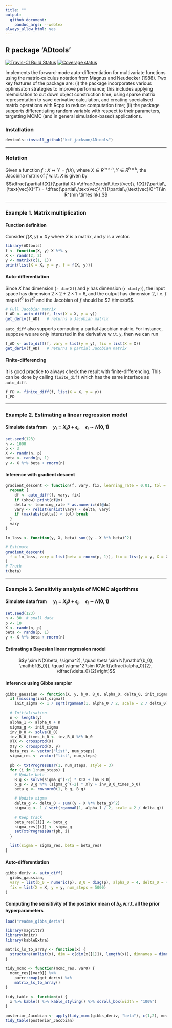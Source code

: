 ```yaml
---
title: ""
output:
  github_document:
    pandoc_args: --webtex
always_allow_html: yes    
---
```


## R package 'ADtools'

[![Travis-CI Build Status](https://travis-ci.org/kcf-jackson/ADtools.svg?branch=master)](https://travis-ci.org/kcf-jackson/ADtools)
[![Coverage status](https://codecov.io/gh/kcf-jackson/ADtools/branch/master/graph/badge.svg)](https://codecov.io/github/kcf-jackson/ADtools?branch=master)

Implements the forward-mode auto-differentiation for multivariate functions using the matrix-calculus notation from Magnus and Neudecker (1988). Two key features of the package are: (i) the package incorporates various optimisaton strategies to improve performance; this includes applying memoisation to cut down object construction time, using sparse matrix representation to save derivative calculation, and creating specialised matrix operations with Rcpp to reduce computation time; (ii) the package supports differentiating random variable with respect to their parameters, targetting MCMC (and in general simulation-based) applications.

### Installation

```r
devtools::install_github("kcf-jackson/ADtools")
```


---

### Notation

Given a function $f: X \mapsto Y = f(X)$, where $X \in R^{m \times n}, Y \in R^{h \times k}$, the Jacobina matrix of $f$ w.r.t. $X$ is given by
$$\dfrac{\partial f(X)}{\partial X}:=\dfrac{\partial\,\text{vec}\, f(X)}{\partial\, (\text{vec}X)^T} = \dfrac{\partial\,\text{vec}\,Y}{\partial\,(\text{vec}X)^T}\in R^{mn \times hk}.$$

---

### Example 1. Matrix multiplication

#### Function definition
Consider $f(X, y) = X y$ where $X$ is a matrix, and $y$ is a vector. 

```r
library(ADtools)
f <- function(X, y) X %*% y
X <- randn(2, 2)
y <- matrix(c(1, 1))
print(list(X = X, y = y, f = f(X, y)))
```

#### Auto-differentiation
Since $X$ has dimension (`r dim(X)`) and $y$ has dimension (`r dim(y)`), the input space has dimension $2 \times 2 + 2 \times 1 = 6$, and the output has dimension $2$, i.e. $f$ maps $R^6$ to $R^2$ and the Jacobian of $f$ should be $2 \timesb6$.

```r
# Full Jacobian matrix
f_AD <- auto_diff(f, list(X = X, y = y))
get_deriv(f_AD)   # returns a Jacobian matrix
```

`auto_diff` also supports computing a partial Jacobian matrix. For instance, suppose we are only interested in the derivative w.r.t. `y`, then we can run

```r
f_AD <- auto_diff(f, vary = list(y = y), fix = list(X = X))
get_deriv(f_AD)   # returns a partial Jacobian matrix
```

#### Finite-differencing

It is good practice to always check the result with finite-differencing. This can be done by calling `finite_diff` which has the same interface as `auto_diff`. 
```r
f_FD <- finite_diff(f, list(X = X, y = y))
f_FD
```

---

### Example 2. Estimating a linear regression model

#### Simulate data from $\quad y_i = X_i \beta + \epsilon_i, \quad \epsilon_i \sim N(0, 1)$
```r
set.seed(123)
n <- 1000
p <- 3
X <- randn(n, p)
beta <- randn(p, 1)
y <- X %*% beta + rnorm(n)
```

#### Inference with gradient descent
```r
gradient_descent <- function(f, vary, fix, learning_rate = 0.01, tol = 1e-6, show = F) {
  repeat {
    df <- auto_diff(f, vary, fix)
    if (show) print(df@x)
    delta <- learning_rate * as.numeric(df@dx)
    vary <- relist(unlist(vary) - delta, vary)
    if (max(abs(delta)) < tol) break
  }
  vary
}
```

```r
lm_loss <- function(y, X, beta) sum((y - X %*% beta)^2)

# Estimate
gradient_descent(
  f = lm_loss, vary = list(beta = rnorm(p, 1)), fix = list(y = y, X = X),  learning_rate = 1e-4
) 
# Truth
t(beta)
```


<!-- ### Example  2b. Fitting a 2-layer Neural Network  -->
<!-- #### Simulate data  -->
<!-- ```{r} -->
<!-- logit <- function(x) exp(x) / (1 + exp(x)) -->

<!-- X <- randn(1000, 10) -->
<!-- W1 <- randn(10, 50) -->
<!-- W2 <- randn(50, 1) -->
<!-- f1 <- f2 <- logit -->

<!-- y <- f2(f1(X %*% W1) %*% W2) -->
<!-- ``` -->


<!-- #### Inference with gradient descent -->
<!-- ```{r} -->
<!-- loss_fun <- function(y, X, W1, W2, f1, f2) { -->
<!--   Z <- f1(X %*% W1) -->
<!--   yhat <- f2(Z %*% W2) -->
<!--   sum(y - yhat)^2 -->
<!-- } -->

<!-- gradient_descent( -->
<!--   loss_fun, -->
<!--   vary = list(W1 = W1, W2 = W2), -->
<!--   fix = list(y = y, X = X, f1 = logit, f2 = logit), -->
<!--   learning_rate = 1e-4,  -->
<!--   show = T -->
<!-- ) -->
<!-- ``` -->

---

### Example  3. Sensitivity analysis of MCMC algorithms

#### Simulate data from $\quad y_i = X_i \beta + \epsilon_i, \quad \epsilon_i \sim N(0, 1)$
```r
set.seed(123)
n <- 30  # small data
p <- 10
X <- randn(n, p)
beta <- randn(p, 1)
y <- X %*% beta + rnorm(n)
```


#### Estimating a Bayesian linear regression model

$$y \sim N(X\beta, \sigma^2), \quad \beta \sim N(\mathbf{b_0}, \mathbf{B_0}), \quad \sigma^2 \sim IG\left(\dfrac{\alpha_0}{2}, \dfrac{\delta_0}{2}\right)$$

#### Inference using Gibbs sampler
```r
gibbs_gaussian <- function(X, y, b_0, B_0, alpha_0, delta_0, init_sigma, num_steps = 1e4) {
  if (missing(init_sigma))
    init_sigma <- 1 / sqrt(rgamma0(1, alpha_0 / 2, scale = 2 / delta_0))

  # Initialisation
  n <- length(y)
  alpha_1 <- alpha_0 + n
  sigma_g <- init_sigma
  inv_B_0 <- solve(B_0)
  inv_B_0_times_b_0 <- inv_B_0 %*% b_0
  XTX <- crossprod(X)
  XTy <- crossprod(X, y)
  beta_res <- vector("list", num_steps)
  sigma_res <- vector("list", num_steps)

  pb <- txtProgressBar(1, num_steps, style = 3)
  for (i in 1:num_steps) {
    # Update beta
    B_g <- solve(sigma_g^(-2) * XTX + inv_B_0)
    b_g <- B_g %*% (sigma_g^(-2) * XTy + inv_B_0_times_b_0)
    beta_g <- rmvnorm0(1, b_g, B_g)

    # Update sigma
    delta_g <- delta_0 + sum((y - X %*% beta_g)^2)
    sigma_g <- 1 / sqrt(rgamma0(1, alpha_1 / 2, scale = 2 / delta_g))

    # Keep track
    beta_res[[i]] <- beta_g
    sigma_res[[i]] <- sigma_g
    setTxtProgressBar(pb, i)
  }

  list(sigma = sigma_res, beta = beta_res)
}
```

#### Auto-differentiation
```r
gibbs_deriv <- auto_diff(
  gibbs_gaussian,
  vary = list(b_0 = numeric(p), B_0 = diag(p), alpha_0 = 4, delta_0 = 4),
  fix = list(X = X, y = y, num_steps = 5000)
)
```

#### Computing the sensitivity of the posterior mean of $b_0$ w.r.t. all the prior hyperparameters
```r
load("readme_gibbs_deriv")
```

```r
library(magrittr)
library(knitr)
library(kableExtra)

matrix_ls_to_array <- function(x) {
  structure(unlist(x), dim = c(dim(x[[1]]), length(x)), dimnames = dimnames(x[[1]]))
}

tidy_mcmc <- function(mcmc_res, var0) {
  mcmc_res[[var0]] %>% 
    purrr::map(get_deriv) %>% 
    matrix_ls_to_array()
}

tidy_table <- function(x) {
  x %>% kable() %>% kable_styling() %>% scroll_box(width = "100%")
}
```

```r
posterior_Jacobian <- apply(tidy_mcmc(gibbs_deriv, "beta"), c(1,2), mean) 
tidy_table(posterior_Jacobian)
```





